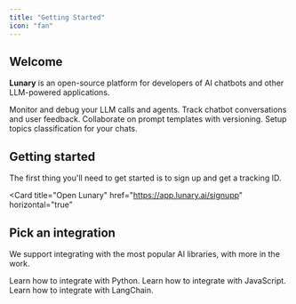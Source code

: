```yaml
---
title: "Getting Started"
icon: "fan"
---
```


## Welcome

**Lunary** is an open-source platform for developers of AI chatbots and other LLM-powered applications.

<CardGroup cols={2}>
  <Card
    title="Observability"
    icon="chart-area"
    href="/docs/features/observability"
  >
    Monitor and debug your LLM calls and agents.
  </Card>
  <Card title="Chats" icon="messages" href="/docs/features/conversations">
    Track chatbot conversations and user feedback.
  </Card>
  <Card title="Prompts" icon="brackets-curly" href="/docs/features/prompts">
    Collaborate on prompt templates with versioning.
  </Card>
  <Card title="Classification" icon="tags" href="/docs/features/classification">
    Setup topics classification for your chats.
  </Card>
</CardGroup>

## Getting started

The first thing you'll need to get started is to sign up and get a tracking ID.

<TrackingIdButton />

<Card
  title="Open Lunary"
  href="https://app.lunary.ai/signupp"
  horizontal="true"
></Card>

## Pick an integration

We support integrating with the most popular AI libraries, with more in the work.

<CardGroup cols={2}>
  <Card
    title="Python"
    icon="python"
    href="/docs/integrations/python/installation"
  >
    Learn how to integrate with Python.
  </Card>
  <Card
    title="JavaScript"
    icon="js"
    href="/docs/integrations/javascript/installation"
  >
    Learn how to integrate with JavaScript.
  </Card>
  <Card title="LangChain" icon="box" href="/docs/integrations/langchain">
    Learn how to integrate with LangChain.
  </Card>
</CardGroup>
